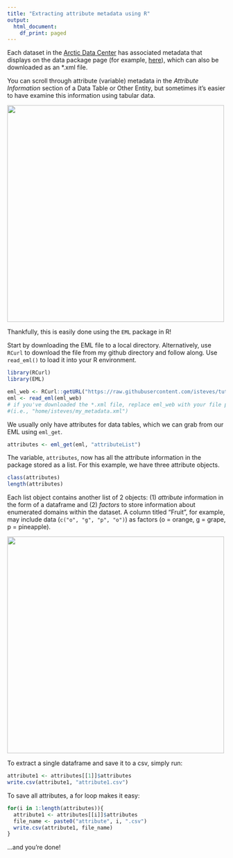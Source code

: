 ```yaml
---
title: "Extracting attribute metadata using R"
output:
  html_document:
    df_print: paged
---
```


Each dataset in the [Arctic Data Center](https://arcticdata.io/) has associated metadata that displays on the data package page (for example, [here](doi.org/10.18739/A2X86K)), which can also be downloaded as an *.xml file. 

You can scroll through attribute (variable) metadata in the *Attribute Information* section of a Data Table or Other Entity, but sometimes it's easier to have examine this information using tabular data. 

![](tutorials-pics/attribute-info.png){width=500px}

Thankfully, this is easily done using the `EML` package in R!

Start by downloading the EML file to a local directory. Alternatively, use `RCurl` to download the file from my github directory and follow along. Use `read_eml()` to load it into your R environment.

```r
library(RCurl)
library(EML)

eml_web <- RCurl::getURL("https://raw.githubusercontent.com/isteves/tutorials/master/data/LeConte_meteo_metadata.xml")
eml <- read_eml(eml_web) 
# if you've downloaded the *.xml file, replace eml_web with your file path 
#(i.e., "home/isteves/my_metadata.xml")
```

We usually only have attributes for data tables, which we can grab from our EML using `eml_get`. 

```r
attributes <- eml_get(eml, "attributeList")
```

The variable, `attributes`, now has all the attribute information in the package stored as a list. For this example, we have three attribute objects.

```r
class(attributes)
length(attributes)
```

Each list object contains another list of 2 objects: (1) *attribute* information in the form of a dataframe and (2) *factors* to store information about enumerated domains within the dataset. A column titled "Fruit", for example, may include data (`c("o", "g", "p", "o")`) as factors (o = orange, g = grape, p = pineapple).

![](tutorials-pics/attribute-list-object.png){width=500px}

To extract a single dataframe and save it to a csv, simply run:

```r
attribute1 <- attributes[[1]]$attributes
write.csv(attribute1, "attribute1.csv")
```

To save all attributes, a for loop makes it easy:

```r
for(i in 1:length(attributes)){
  attribute1 <- attributes[[i]]$attributes
  file_name <- paste0("attribute", i, ".csv")
  write.csv(attribute1, file_name)
}
```

...and you're done!
